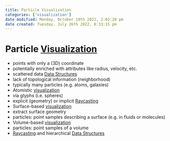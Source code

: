 ```yaml
---
title: Particle Visualization
categories: ['visualization']
date modified: Monday, October 10th 2022, 2:02:20 pm
date created: Tuesday, July 26th 2022, 8:33:15 pm
---
```


# Particle [Visualization](visualization.qmd)
- points with only a (3D) coordinate
- potentially enriched with attributes like radius, velocity, etc.
- scattered data [Data Structures](Data%20Structures.qmd)
- lack of topological information (neighborhood)
- typically many particles (e.g. atoms, galaxies)
- Atomistic [visualization](visualization.qmd)
- via glyphs (i.e. spheres)
- explicit (geometry) or implicit [Raycasting](Raycasting.qmd)
- Surface-based [visualization](visualization.qmd)
- extract surface geometry
- particles: point samples describing a surface (e.g. in fluids or molecules)
- Volume-based [visualization](visualization.qmd)
- particles: point samples of a volume
- [Raycasting](Raycasting.qmd) and hierarchical [Data Structures](Data%20Structures.qmd)



